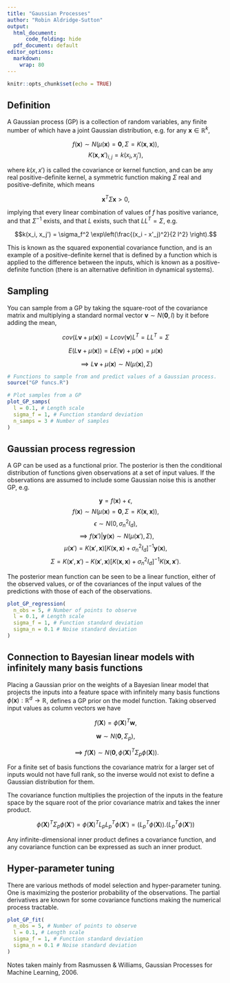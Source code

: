 ```yaml
---
title: "Gaussian Processes"
author: "Robin Aldridge-Sutton"
output:
  html_document: 
      code_folding: hide
  pdf_document: default
editor_options: 
  markdown: 
    wrap: 80
---
```


```r
knitr::opts_chunk$set(echo = TRUE)
```

## Definition

A Gaussian process (GP) is a collection of random variables, any finite number
of which have a joint Gaussian distribution, e.g. for any
$\mathbf{x} \in \mathbb{R}^k,$

$$f(\mathbf{x}) \sim N(\mu(\mathbf{x}) = \mathbf{0}, \Sigma = K(\mathbf{x}, \mathbf{x})),$$
$$K(\mathbf{x}, \mathbf{x}')_{i, j} = k(x_i, x_j'),$$

where $k(x, x')$ is called the covariance or kernel function, and can be any
real positive-definite kernel, a symmetric function making $\Sigma$ real and
positive-definite, which means

$$
\mathbf{x}^T \Sigma \mathbf{x} > 0,
$$

implying that every linear combination of values of $f$ has positive variance,
and that $\Sigma^{-1}$ exists, and that $L$ exists, such that $L L^T = \Sigma$,
e.g.

$$k(x_i, x_j') = \sigma_f^2 \exp\left(\frac{(x_i - x'_j)^2}{2 l^2} \right).$$

This is known as the squared exponential covariance function, and is an example
of a positive-definite kernel that is defined by a function which is applied to
the difference between the inputs, which is known as a positive-definite
function (there is an alternative definition in dynamical systems).

## Sampling

You can sample from a GP by taking the square-root of the covariance matrix and
multiplying a standard normal vector $\mathbf{v} \sim N(\mathbf{0}, I)$ by it
before adding the mean,

$$
cov(L\mathbf{v} + \mu(\mathbf{x})) = Lcov(\mathbf{v})L^T = LL^T = \Sigma
$$

$$
E(L\mathbf{v} + \mu(\mathbf{x})) = LE(\mathbf{v}) + \mu(\mathbf{x}) = \mu(\mathbf{x})
$$

$$
\implies L \mathbf{v} + \mu(\mathbf{x}) \sim N(\mu(\mathbf{x}), \Sigma)
$$

```r
# Functions to sample from and predict values of a Gaussian process.
source("GP funcs.R")

# Plot samples from a GP
plot_GP_samps(
  l = 0.1, # Length scale
  sigma_f = 1, # Function standard deviation
  n_samps = 3 # Number of samples
)
```

## Gaussian process regression

A GP can be used as a functional prior. The posterior is then the conditional
distribution of functions given observations at a set of input values. If the
observations are assumed to include some Gaussian noise this is another GP, e.g.

$$\mathbf{y} = f(\mathbf{x}) + \epsilon,$$
$$f(\mathbf{x}) \sim N(\mu(\mathbf{x}) = \mathbf{0}, \Sigma = K(\mathbf{x}, \mathbf{x})),$$
$$ \epsilon \sim N(0, \sigma_n^2 I_d),$$
$$\implies f(\mathbf{x}')|\mathbf{y}(\mathbf{x}) \sim N(\mu(\mathbf{x}'), \Sigma),$$
$$\mu(\mathbf{x}') = K(\mathbf{x}', \mathbf{x}) [K(\mathbf{x}, \mathbf{x}) + \sigma_n^2 I_d]^{-1} \mathbf{y}(\mathbf{x}),$$
$$\Sigma = K(\mathbf{x}', \mathbf{x}') - K(\mathbf{x}', \mathbf{x}) [K(\mathbf{x}, \mathbf{x}) + \sigma_n^2 I_d]^{-1} K(\mathbf{x}, \mathbf{x}').$$

The posterior mean function can be seen to be a linear function, either of the
observed values, or of the covariances of the input values of the predictions
with those of each of the observations.

```r
plot_GP_regression(
  n_obs = 5, # Number of points to observe
  l = 0.1, # Length scale
  sigma_f = 1, # Function standard deviation
  sigma_n = 0.1 # Noise standard deviation
)
```

## Connection to Bayesian linear models with infinitely many basis functions

Placing a Gaussian prior on the weights of a Bayesian linear model that projects
the inputs into a feature space with infinitely many basis functions
$\phi(\mathbf{x}):\mathbb{R}^d \rightarrow \mathbb{R}$, defines a GP prior on
the model function. Taking observed input values as column vectors we have

$$
f(\mathbf{X}) = \phi(\mathbf{X})^T\mathbf{w},
$$

$$
\mathbf{w} \sim N(\mathbf{0}, \Sigma_p),
$$

$$
\implies f(\mathbf{X}) \sim N(\mathbf{0}, \phi(\mathbf{X})^T \Sigma_p \phi(\mathbf{X})).
$$

For a finite set of basis functions the covariance matrix for a larger set of
inputs would not have full rank, so the inverse would not exist to define a
Gaussian distribution for them.

The covariance function multiplies the projection of the inputs in the feature
space by the square root of the prior covariance matrix and takes the inner
product.

$$
\phi(\mathbf{X})^T \Sigma_p \phi(\mathbf{X}') = \phi(\mathbf{X})^T L_p L_p^T \phi(\mathbf{X}') = (L_p^T \phi(\mathbf{X})) . (L_p^T \phi(\mathbf{X}'))
$$

Any infinite-dimensional inner product defines a covariance function, and any
covariance function can be expressed as such an inner product.

## Hyper-parameter tuning

There are various methods of model selection and hyper-parameter tuning. One is
maximizing the posterior probability of the observations. The partial
derivatives are known for some covariance functions making the numerical process
tractable.

```r
plot_GP_fit(
  n_obs = 5, # Number of points to observe
  l = 0.1, # Length scale
  sigma_f = 1, # Function standard deviation
  sigma_n = 0.1 # Noise standard deviation
)
```

Notes taken mainly from Rasmussen & Williams, Gaussian Processes for Machine
Learning, 2006.
